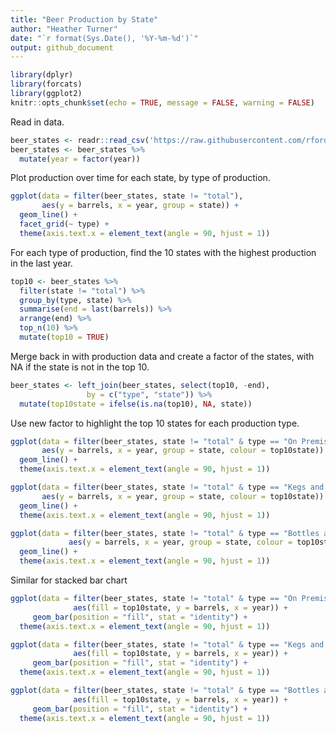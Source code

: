 ```yaml
---
title: "Beer Production by State"
author: "Heather Turner"
date: "`r format(Sys.Date(), '%Y-%m-%d')`"
output: github_document
---
```


```r
library(dplyr)
library(forcats)
library(ggplot2)
knitr::opts_chunk$set(echo = TRUE, message = FALSE, warning = FALSE)
```

Read in data.

```r
beer_states <- readr::read_csv('https://raw.githubusercontent.com/rfordatascience/tidytuesday/master/data/2020/2020-03-31/beer_states.csv')
beer_states <- beer_states %>%
  mutate(year = factor(year))
```

Plot production over time for each state, by type of production.

```r
ggplot(data = filter(beer_states, state != "total"),
       aes(y = barrels, x = year, group = state)) + 
  geom_line() +
  facet_grid(~ type) + 
  theme(axis.text.x = element_text(angle = 90, hjust = 1))
```

For each type of production, find the 10 states with the highest production in the last year.

```r
top10 <- beer_states %>%
  filter(state != "total") %>%
  group_by(type, state) %>%
  summarise(end = last(barrels)) %>%
  arrange(end) %>%
  top_n(10) %>%
  mutate(top10 = TRUE)
```

Merge back in with production data and create a factor of the states, with NA if the state is not in the top 10.

```r
beer_states <- left_join(beer_states, select(top10, -end), 
                 by = c("type", "state")) %>%  
  mutate(top10state = ifelse(is.na(top10), NA, state))
```

Use new factor to highlight the top 10 states for each production type.

```r
ggplot(data = filter(beer_states, state != "total" & type == "On Premises"),
       aes(y = barrels, x = year, group = state, colour = top10state)) + 
  geom_line() + 
  theme(axis.text.x = element_text(angle = 90, hjust = 1))

ggplot(data = filter(beer_states, state != "total" & type == "Kegs and Barrels"),
       aes(y = barrels, x = year, group = state, colour = top10state)) + 
  geom_line() + 
  theme(axis.text.x = element_text(angle = 90, hjust = 1))

ggplot(data = filter(beer_states, state != "total" & type == "Bottles and Cans"),
             aes(y = barrels, x = year, group = state, colour = top10state)) + 
  geom_line() + 
  theme(axis.text.x = element_text(angle = 90, hjust = 1))
```

Similar for stacked bar chart
```r
ggplot(data = filter(beer_states, state != "total" & type == "On Premises"),
              aes(fill = top10state, y = barrels, x = year)) + 
     geom_bar(position = "fill", stat = "identity") + 
  theme(axis.text.x = element_text(angle = 90, hjust = 1))

ggplot(data = filter(beer_states, state != "total" & type == "Kegs and Barrels"),
              aes(fill = top10state, y = barrels, x = year)) + 
     geom_bar(position = "fill", stat = "identity") + 
  theme(axis.text.x = element_text(angle = 90, hjust = 1))

ggplot(data = filter(beer_states, state != "total" & type == "Bottles and Cans"),
              aes(fill = top10state, y = barrels, x = year)) + 
     geom_bar(position = "fill", stat = "identity") + 
  theme(axis.text.x = element_text(angle = 90, hjust = 1))
```




